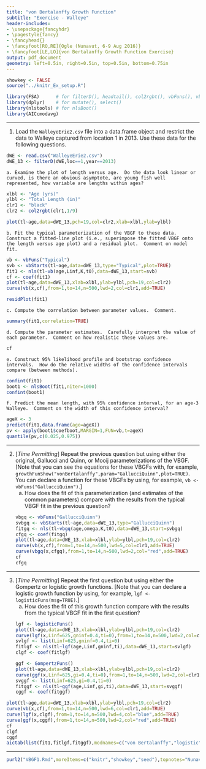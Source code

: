 ```yaml
---
title: "von Bertalanffy Growth Function"
subtitle: "Exercise - Walleye"
header-includes:
- \usepackage{fancyhdr}
- \pagestyle{fancy}
- \fancyhead{}
- \fancyfoot[RO,RE]{Ogle (Nunavut, 6-9 Aug 2016)}
- \fancyfoot[LE,LO]{von Bertalanffy Growth Function Exercise}
output: pdf_document
geometry: left=0.5in, right=0.5in, top=0.5in, bottom=0.75in
---
```


```r
showkey <- FALSE
source("../knitr_Ex_setup.R")
```
```r
library(FSA)      # for filterD(), headtail(), col2rgbt(), vbFuns(), vbStart()
library(dplyr)    # for mutate(), select()
library(nlstools) # for nlsBoot()
library(AICcmodavg)
```

----

1. Load the `WalleyeErie2.csv` file into a data.frame object and restrict the data to Walleye captured from location 1 in 2013.  Use these data for the following questions.
```r
dWE <- read.csv("WalleyeErie2.csv")
dWE_13 <- filterD(dWE,loc==1,year==2013)
```

    a. Examine the plot of length versus age.  Do the data look linear or curved, is there an obvious asymptote, are young fish well represented, how variable are lengths within ages?
```r
xlbl <- "Age (yrs)"
ylbl <- "Total Length (in)"
clr1 <- "black"
clr2 <- col2rgbt(clr1,1/9)

plot(tl~age,data=dWE_13,pch=19,col=clr2,xlab=xlbl,ylab=ylbl)
```

    b. Fit the typical parameterization of the VBGF to these data.  Construct a fitted-line plot (i.e., superimpose the fitted VBGF onto the length versus age plot) and a residual plot.  Comment on model fit.
```r
vb <- vbFuns("Typical")
svb <- vbStarts(tl~age,data=dWE_13,type="Typical",plot=TRUE)
fit1 <- nls(tl~vb(age,Linf,K,t0),data=dWE_13,start=svb)
cf <- coef(fit1)
plot(tl~age,data=dWE_13,xlab=xlbl,ylab=ylbl,pch=19,col=clr2)
curve(vb(x,cf),from=1,to=14,n=500,lwd=2,col=clr1,add=TRUE)
```
```r
residPlot(fit1)
```

    c. Compute the correlation between parameter values.  Comment.
```r
summary(fit1,correlation=TRUE)
```

    d. Compute the parameter estimates.  Carefully interpret the value of each parameter.  Comment on how realistic these values are.
```r
cf
```

    e. Construct 95% likelihood profile and bootstrap confidence intervals.  How do the relative widths of the confidence intervals compare (between methods).
```r
confint(fit1)
boot1 <- nlsBoot(fit1,niter=1000)
confint(boot1)
```

    f. Predict the mean length, with 95% confidence interval, for an age-3 Walleye.  Comment on the width of this confidence interval? 
```r
ageX <- 3
predict(fit1,data.frame(age=ageX))
pv <- apply(boot1$coefboot,MARGIN=1,FUN=vb,t=ageX)
quantile(pv,c(0.025,0.975))
```

----

2. [*Time Permitting*] Repeat the previous question but using either the original, Gallucci and Quinn, or Mooij parameterizations of the VBGF.  [Note that you can see the equations for these VBGFs with, for example, `growthFunShow("vonBertalanffy",param="GallucciQuinn",plot=TRUE)`.  You can declare a function for these VBGFs by using, for example, `vb <- vbFuns("GallucciQuinn")`.]
    a. How does the fit of this parameterization (and estimates of the common parameters) compare with the results from the typical VBGF fit in the previous question?
```r
vbgq <- vbFuns("GallucciQuinn")
svbgq <- vbStarts(tl~age,data=dWE_13,type="GallucciQuinn")
fitgq <- nls(tl~vbgq(age,omega,K,t0),data=dWE_13,start=svbgq)
cfgq <- coef(fitgq)
plot(tl~age,data=dWE_13,xlab=xlbl,ylab=ylbl,pch=19,col=clr2)
curve(vb(x,cf),from=1,to=14,n=500,lwd=5,col=clr1,add=TRUE)
curve(vbgq(x,cfgq),from=1,to=14,n=500,lwd=2,col="red",add=TRUE)
cf
cfgq
```

----

3. [*Time Permitting*] Repeat the first question but using either the Gompertz or logistic growth functions.  [Note that you can declare a logistic growth function by using, for example, `lgf <- logisticFuns(msg=TRUE)`.]
    a. How does the fit of this growth function compare with the results from the typical VBGF fit in the first question?
```r
lgf <- logisticFuns()
plot(tl~age,data=dWE_13,xlab=xlbl,ylab=ylbl,pch=19,col=clr2)
curve(lgf(x,Linf=625,gninf=0.4,ti=0),from=1,to=14,n=500,lwd=2,col=clr1,add=TRUE)
svlgf <- list(Linf=625,gninf=0.4,ti=0)
fitlgf <- nls(tl~lgf(age,Linf,gninf,ti),data=dWE_13,start=svlgf)
clgf <- coef(fitlgf)
```
```r
ggf <- GompertzFuns()
plot(tl~age,data=dWE_13,xlab=xlbl,ylab=ylbl,pch=19,col=clr2)
curve(ggf(x,Linf=625,gi=0.4,ti=0),from=1,to=14,n=500,lwd=2,col=clr1,add=TRUE)
svggf <- list(Linf=625,gi=0.4,ti=0)
fitggf <- nls(tl~ggf(age,Linf,gi,ti),data=dWE_13,start=svggf)
cggf <- coef(fitggf)
```

```r
plot(tl~age,data=dWE_13,xlab=xlbl,ylab=ylbl,pch=19,col=clr2)
curve(vb(x,cf),from=1,to=14,n=500,lwd=6,col=clr1,add=TRUE)
curve(lgf(x,clgf),from=1,to=14,n=500,lwd=4,col="blue",add=TRUE)
curve(ggf(x,cggf),from=1,to=14,n=500,lwd=2,col="red",add=TRUE)
cf
clgf
cggf
aictab(list(fit1,fitlgf,fitggf),modnames=c("von Bertalanffy","logistic","Gompertz"))
```

----

```r
purl2("VBGF1.Rmd",moreItems=c("knitr","showkey","seed"),topnotes="Nunavut 6-9-Aug-16")
```
